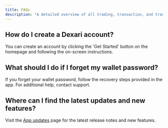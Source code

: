 ```yaml
---
title: FAQs
description: "A detailed overview of all trading, transaction, and transfer fees on Dexari."
---
```


## How do I create a Dexari account?
You can create an account by clicking the 'Get Started' button on the homepage and following the on-screen instructions.

## What should I do if I forget my wallet password?
If you forget your wallet password, follow the recovery steps provided in the app. For additional help, contact support.

## Where can I find the latest updates and new features?
Visit the [App updates](/resources/app-updates) page for the latest release notes and new features. 